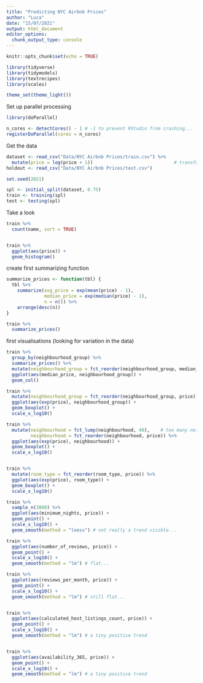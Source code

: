 ```yaml
---
title: "Predicting NYC Airbnb Prices"
author: "Luca"
date: "15/07/2021"
output: html_document
editor_options: 
  chunk_output_type: console
---
```


```r
knitr::opts_chunk$set(echo = TRUE)
```

```r
library(tidyverse)
library(tidymodels)
library(textrecipes)
library(scales)

theme_set(theme_light())
```

Set up parallel processing
```r
library(doParallel)

n_cores <- detectCores() - 1 # -1 to prevent RStudio from crashing...
registerDoParallel(cores = n_cores)
```

Get the data
```r
dataset <- read_csv("Data/NYC Airbnb Prices/train.csv") %>% 
  mutate(price = log(price + 1))                              # transforming the price => more symmetric distribution
holdout <- read_csv("Data/NYC Airbnb Prices/test.csv")

set.seed(2021)

spl <- initial_split(dataset, 0.75)
train <- training(spl)
test <- testing(spl)
```

Take a look
```r
train %>% 
  count(name, sort = TRUE)


train %>% 
  ggplot(aes(price)) + 
  geom_histogram()
```

create first summarizing function
```r
summarize_prices <- function(tbl) {
  tbl %>% 
    summarize(avg_price = exp(mean(price) - 1),
              median_price = exp(median(price) - 1),
              n = n()) %>% 
    arrange(desc(n))
}
```

```r
train %>% 
  summarize_prices()
```

first visualisations (looking for variation in the data)
```r
train %>% 
  group_by(neighbourhood_group) %>% 
  summarize_prices() %>% 
  mutate(neighbourhood_group = fct_reorder(neighbourhood_group, median_price)) %>% 
  ggplot(aes(median_price, neighbourhood_group)) + 
  geom_col()

train %>% 
  mutate(neighbourhood_group = fct_reorder(neighbourhood_group, price)) %>% 
  ggplot(aes(exp(price), neighbourhood_group)) + 
  geom_boxplot() + 
  scale_x_log10()

train %>% 
  mutate(neighbourhood = fct_lump(neighbourhood, 40),    # too many neighbourhoods => just take top 40
         neighbourhood = fct_reorder(neighbourhood, price)) %>% 
  ggplot(aes(exp(price), neighbourhood)) + 
  geom_boxplot() + 
  scale_x_log10()


train %>% 
  mutate(room_type = fct_reorder(room_type, price)) %>% 
  ggplot(aes(exp(price), room_type)) +
  geom_boxplot() +
  scale_x_log10()

train %>% 
  sample_n(3000) %>% 
  ggplot(aes(minimum_nights, price)) + 
  geom_point() +
  scale_x_log10() + 
  geom_smooth(method = "loess") # not really a trend visible...

train %>% 
  ggplot(aes(number_of_reviews, price)) +
  geom_point() + 
  scale_x_log10() +
  geom_smooth(method = "lm") # flat...

train %>% 
  ggplot(aes(reviews_per_month, price)) +
  geom_point() + 
  scale_x_log10() +
  geom_smooth(method = "lm") # still flat...


train %>% 
  ggplot(aes(calculated_host_listings_count, price)) +
  geom_point() +
  scale_x_log10() +
  geom_smooth(method = "lm") # a tiny positive trend


train %>% 
  ggplot(aes(availability_365, price)) +
  geom_point() +
  scale_x_log10() +
  geom_smooth(method = "lm") # a tiny positive trend
```

